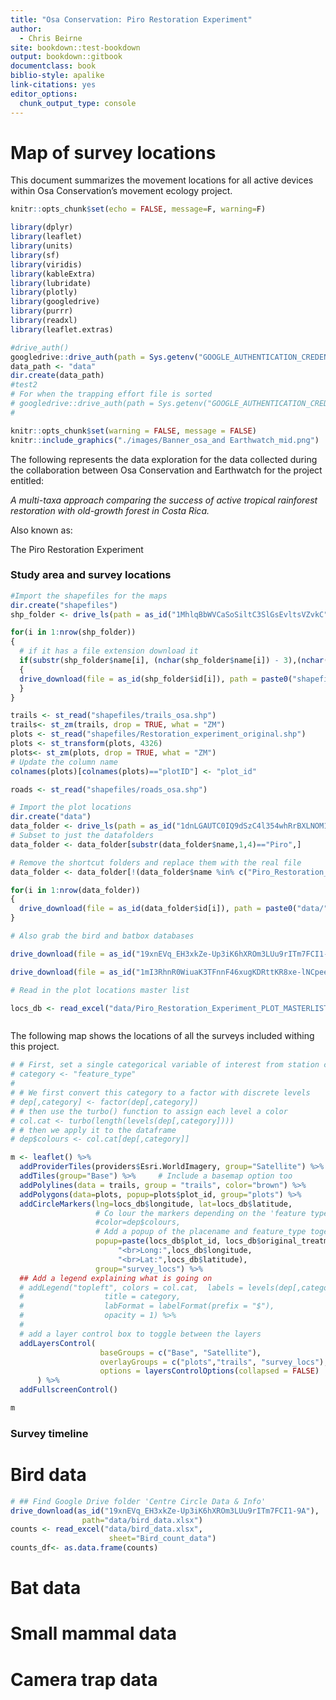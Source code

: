 ```yaml
---
title: "Osa Conservation: Piro Restoration Experiment"
author:
  - Chris Beirne
site: bookdown::test-bookdown
output: bookdown::gitbook
documentclass: book
biblio-style: apalike
link-citations: yes
editor_options: 
  chunk_output_type: console
---
```


# Map of survey locations

This document summarizes the movement locations for all active devices within Osa Conservation's movement ecology project.

```r
knitr::opts_chunk$set(echo = FALSE, message=F, warning=F)

library(dplyr)
library(leaflet)
library(units)
library(sf)
library(viridis)
library(kableExtra)
library(lubridate)
library(plotly)
library(googledrive)
library(purrr)
library(readxl)
library(leaflet.extras)

#drive_auth()
googledrive::drive_auth(path = Sys.getenv("GOOGLE_AUTHENTICATION_CREDENTIALS"))
data_path <- "data"
dir.create(data_path) 
#test2
# For when the trapping effort file is sorted
# googledrive::drive_auth(path = Sys.getenv("GOOGLE_AUTHENTICATION_CREDENTIALS"))
# 
```

```r
knitr::opts_chunk$set(warning = FALSE, message = FALSE)
knitr::include_graphics("./images/Banner_osa_and Earthwatch_mid.png")
```

The following represents the data exploration for the data collected during the collaboration between Osa Conservation and Earthwatch for the project entitled:

*A multi-taxa approach comparing the success of active tropical rainforest restoration with old-growth forest in Costa Rica.*

Also known as:

The Piro Restoration Experiment
  
### Study area and survey locations

```r
#Import the shapefiles for the maps
dir.create("shapefiles")
shp_folder <- drive_ls(path = as_id("1MhlqBbWVCaSoSiltC3SlGsEvltsVZvkC"), recursive=T)

for(i in 1:nrow(shp_folder))
{
  # if it has a file extension download it
  if(substr(shp_folder$name[i], (nchar(shp_folder$name[i]) - 3),(nchar(shp_folder$name[i]) - 3))==".")
  {
  drive_download(file = as_id(shp_folder$id[i]), path = paste0("shapefiles/", shp_folder$name[i]), overwrite = TRUE)
  }
}

trails <- st_read("shapefiles/trails_osa.shp")
trails<- st_zm(trails, drop = TRUE, what = "ZM")
plots <- st_read("shapefiles/Restoration_experiment_original.shp")
plots <- st_transform(plots, 4326)
plots<- st_zm(plots, drop = TRUE, what = "ZM")
# Update the column name
colnames(plots)[colnames(plots)=="plotID"] <- "plot_id"

roads <- st_read("shapefiles/roads_osa.shp")

# Import the plot locations
dir.create("data")
data_folder <- drive_ls(path = as_id("1dnLGAUTC0IQ9dSzC4l354whRrBXLNOM1"), recursive=F)
# Subset to just the datafolders
data_folder <- data_folder[substr(data_folder$name,1,4)=="Piro",]

# Remove the shortcut folders and replace them with the real file 
data_folder <- data_folder[!(data_folder$name %in% c("Piro_Restoration_Experiment_BATBOX_DATABASE", "Piro_Restoration_Experiment_BIRD_DATABASE")),]

for(i in 1:nrow(data_folder))
{
  drive_download(file = as_id(data_folder$id[i]), path = paste0("data/", data_folder$name[i]), overwrite = TRUE)
}

# Also grab the bird and batbox databases

drive_download(file = as_id("19xnEVq_EH3xkZe-Up3iK6hXROm3LUu9rITm7FCI1-9A"), path = paste0("data/", "Piro_Restoration_Experiment_BIRD_DATABASE"), overwrite = TRUE)

drive_download(file = as_id("1mI3RhnR0WiuaK3TFnnF46xugKDRttKR8xe-lNCpeeXA"), path = paste0("data/", "Piro_Restoration_Experiment_BATBOX_DATABASE"), overwrite = TRUE)

# Read in the plot locations master list

locs_db <- read_excel("data/Piro_Restoration_Experiment_PLOT_MASTERLIST.xlsx", sheet="survey_locations")  



```

The following map shows the locations of all the surveys included withing this project. 

```r

# # First, set a single categorical variable of interest from station covariates for summary graphs. If you do not have an appropriate category use "project_id".
# category <- "feature_type"
# 
# # We first convert this category to a factor with discrete levels
# dep[,category] <- factor(dep[,category])
# # then use the turbo() function to assign each level a color
# col.cat <- turbo(length(levels(dep[,category])))
# # then we apply it to the dataframe
# dep$colours <- col.cat[dep[,category]]

m <- leaflet() %>%
  addProviderTiles(providers$Esri.WorldImagery, group="Satellite") %>%  
  addTiles(group="Base") %>%     # Include a basemap option too
  addPolylines(data = trails, group = "trails", color="brown") %>% 
  addPolygons(data=plots, popup=plots$plot_id, group="plots") %>% 
  addCircleMarkers(lng=locs_db$longitude, lat=locs_db$latitude,
                   # Co lour the markers depending on the 'feature type'
                   #color=dep$colours,
                   # Add a popup of the placename and feature_type together
                   popup=paste(locs_db$plot_id, locs_db$original_treatment,
                        "<br>Long:",locs_db$longitude,
                        "<br>Lat:",locs_db$latitude),
                   group="survey_locs") %>%
  ## Add a legend explaining what is going on
  # addLegend("topleft", colors = col.cat,  labels = levels(dep[,category]),
  #                  title = category,
  #                  labFormat = labelFormat(prefix = "$"),
  #                  opacity = 1) %>%
  # 
  # add a layer control box to toggle between the layers
  addLayersControl(
                    baseGroups = c("Base", "Satellite"),
                    overlayGroups = c("plots","trails", "survey_locs"),
                    options = layersControlOptions(collapsed = FALSE)
      ) %>%
  addFullscreenControl()

m

```

### Survey timeline


# Bird data

```r
# ## Find Google Drive folder 'Centre Circle Data & Info'
drive_download(as_id("19xnEVq_EH3xkZe-Up3iK6hXROm3LUu9rITm7FCI1-9A"),
                path="data/bird_data.xlsx")
counts <- read_excel("data/bird_data.xlsx",
                      sheet="Bird_count_data")
counts_df<- as.data.frame(counts)
```

# Bat data


# Small mammal data


# Camera trap data


